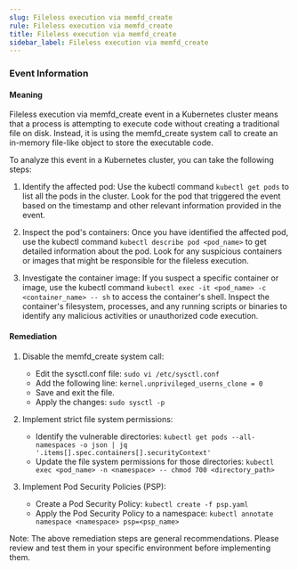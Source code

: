 ```yaml
--- 
slug: Fileless execution via memfd_create
rule: Fileless execution via memfd_create
title: Fileless execution via memfd_create
sidebar_label: Fileless execution via memfd_create
---
```

                   

### Event Information

#### Meaning

Fileless execution via memfd_create event in a Kubernetes cluster means that a process is attempting to execute code without creating a traditional file on disk. Instead, it is using the memfd_create system call to create an in-memory file-like object to store the executable code.

To analyze this event in a Kubernetes cluster, you can take the following steps:

1. Identify the affected pod: Use the kubectl command `kubectl get pods` to list all the pods in the cluster. Look for the pod that triggered the event based on the timestamp and other relevant information provided in the event.

2. Inspect the pod's containers: Once you have identified the affected pod, use the kubectl command `kubectl describe pod <pod_name>` to get detailed information about the pod. Look for any suspicious containers or images that might be responsible for the fileless execution.

3. Investigate the container image: If you suspect a specific container or image, use the kubectl command `kubectl exec -it <pod_name> -c <container_name> -- sh` to access the container's shell. Inspect the container's filesystem, processes, and any running scripts or binaries to identify any malicious activities or unauthorized code execution.

#### Remediation

1. Disable the memfd_create system call:
   - Edit the sysctl.conf file: `sudo vi /etc/sysctl.conf`
   - Add the following line: `kernel.unprivileged_userns_clone = 0`
   - Save and exit the file.
   - Apply the changes: `sudo sysctl -p`

2. Implement strict file system permissions:
   - Identify the vulnerable directories: `kubectl get pods --all-namespaces -o json | jq '.items[].spec.containers[].securityContext'`
   - Update the file system permissions for those directories: `kubectl exec <pod_name> -n <namespace> -- chmod 700 <directory_path>`

3. Implement Pod Security Policies (PSP):
   - Create a Pod Security Policy: `kubectl create -f psp.yaml`
   - Apply the Pod Security Policy to a namespace: `kubectl annotate namespace <namespace> psp=<psp_name>`

Note: The above remediation steps are general recommendations. Please review and test them in your specific environment before implementing them.

 